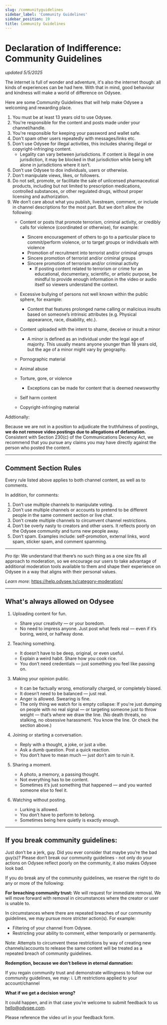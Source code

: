 ---
slug: /communityguidelines
sidebar_label: 'Community Guidelines'
sidebar_position: 19
title: Community Guidelines
---

# Declaration of Indifference: Community Guidelines
*updated 5/5/2025*

The internet is full of wonder and adventure, it's also the internet though: all kinds of experiences can be had here. With that in mind, good behaviour and kindness will make a world of difference on Odysee.

Here are some Community Guidelines that will help make Odysee a welcoming and rewarding place.

1. You must be at least 13 years old to use Odysee.
2. You're responsible for the content and posts made under your channel/handle.
3. You're responsible for keeping your password and wallet safe. 
4. Don't spam other users repeatedly with messages/links etc.
5. Don't use Odysee for illegal activities, this includes sharing illegal or copyright-infringing content.
	* Legality can vary between jurisdictions. If content is illegal in one jurisdiction, it may be blocked in that jurisdiction while being left alone in jurisdictions where it isn’t.
7. Don’t use Odysee to dox individuals, users or otherwise.
8. Don't manipulate views, likes, or followers.
9. Do not sell, promote, or facilitate the sale of unlicensed pharmaceutical products, including but not limited to prescription medications, controlled substances, or other regulated drugs, without proper licensing and authorization.
10. We don’t care about what you publish, livestream, comment, or include in channel descriptions for the most part. But we don’t allow the following:
	*   Content or posts that promote terrorism, criminal activity, or credibly calls for violence (coordinated or otherwise), for example:
		*   Sincere encouragement of others to go to a particular place to commit/perform violence, or to target groups or individuals with violence
		*   Promotion of recruitment into terrorist and/or criminal groups
		*   Sincere promotion of terrorist and/or criminal groups
		*   Sincere promotion of terrorism and/or criminal activity
			- If posting content related to terrorism or crime for an educational, documentary, scientific, or artistic purpose, be mindful to provide enough information in the video or audio itself so viewers understand the context.

	*   Excessive bullying of persons not well known within the public sphere, for example:
		*   Content that features prolonged name calling or malicious insults based on someone’s intrinsic attributes (e.g. Physical appearance, race, disability, etc.).
	*   Content uploaded with the intent to shame, deceive or insult a minor
		* A minor is defined as an individual under the legal age of majority. This usually means anyone younger than 18 years old, but the age of a minor might vary by geography.

	*   Pornographic material
	*   Animal abuse
	*   Torture, gore, or violence
		* Exceptions can be made for content that is deemed newsworthy
	*   Self harm content
	*   Copyright-infringing material

Addtionally:

Because we are not in a position to adjudicate the truthfulness of postings, **we do not remove video postings due to allegations of defamation.** Consistent with Section 230(c) of the Communications Decency Act, we recommend that you pursue any claims you may have directly against the person who posted the content.

---

## Comment Section Rules

Every rule listed above applies to both channel content, as well as to comments. 

In addition, for comments:

1. Don’t use multiple channels to manipulate voting.
2. Don’t use multiple channels or accounts to pretend to be different people in the same comment section or live chat.
3. Don’t create multiple channels to circumvent channel restrictions.
4. Don’t be overly nasty to creators and other users. It reflects poorly on the Odysee community and turns new people away.
5. Don’t spam. Examples include: self-promotion, external links, word spam, sticker spam, and comment spamming.

---

_Pro tip:_ We understand that there’s no such thing as a one size fits all approach to moderation, so we encourage our users to take advantage of additional moderation tools available to them and shape their experience on Odysee in a way that aligns with their personal values.  

_Learn more:_ 
https://help.odysee.tv/category-moderation/

---

## What's always allowed on Odysee

1. Uploading content for fun.
	*   Share your creativity — or your boredom.
	*   No need to impress anyone. Just post what feels real — even if it’s boring, weird, or halfway done.

2. Teaching something.
	*   It doesn’t have to be deep, original, or even useful.
	*   Explain a weird habit. Share how you cook rice.
	*   You don’t need credentials — just something you feel like passing on.

3. Making your opinion public.
	*   It can be factually wrong, emotionally charged, or completely biased.
	*   It doesn’t need to be balanced — just real.
	*   Anger is allowed. Swearing is fine.
	*   The only thing we watch for is empty collapse: If you're just dumping on people with no real signal — or targeting someone just to throw weight — that’s where we draw the line. (No death threats, no stalking, no obsessive harassment. You know the line. Or check the section above.)

4. Joining or starting a conversation.
	*   Reply with a thought, a joke, or just a vibe.
	*   Ask a dumb question. Post a quick reaction.
	*   You don’t have to mean much — just don’t aim to ruin it.

5. Sharing a moment.
	*   A photo, a memory, a passing thought.
	*   Not everything has to be content.
	*   Sometimes it’s just something that happened — and you wanted someone else to feel it.

6. Watching without posting.
	*   Lurking is allowed.
	*   You don’t have to perform to belong.
	*   Sometimes being here quietly is exactly enough.

---

## If you break community guidelines:

Just don’t be a jerk, guy.  Did you ever consider that maybe you’re the bad guy(s)?
Please don’t break our community guidelines - not only do your actions on Odysee reflect poorly on the community, it also makes Odysee look bad. 

If you do break any of the community guidelines, we reserve the right to do any or more of the following:

**For breaching community trust:**
We will request for immediate removal. We will move forward with removal in circumstances where the creator or user is unable to.

In circumstances where there are repeated breaches of our community guidelines, we may pursue more stricter action(s). For example:

* Filtering of your channel from Odysee.
* Restricting your ability to comment, either temporarily or permanently.

Note: Attempts to circumvent these restrictions by way of creating new channels/accounts to release the same content will be treated as a repeated breach of community guidelines.


**Redemption, because we don’t believe in eternal damnation:**

If you regain community trust and demonstrate willingness to follow our community guidelines, we may:
i. Lift restrictions applied to your account/channel




**What if we get a decision wrong?**

It could happen, and in that case you’re welcome to submit feedback to us hello@odysee.com.

Please reference the video url in your feedback form.
